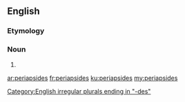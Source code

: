==English==

===Etymology===
{{prefix|peri|apsides|lang=en}}

===Noun===
{{head|en|plural}}

# {{plural of|periapsis|lang=en}}

[[Category:English irregular plurals ending in "-des"]]

[[ar:periapsides]]
[[fr:periapsides]]
[[ku:periapsides]]
[[my:periapsides]]
